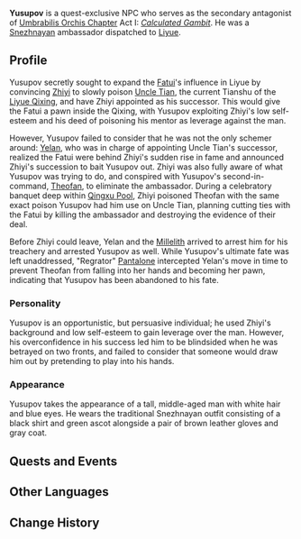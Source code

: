 {{Meta
<!--Remove this template after adding the missing info-->
|missing_NPC_profile  = yes
}}
{{Character Infobox
|type             = Quest NPC
|image            = NPC Yusupov.png
|region           = Liyue
|region2          = Snezhnaya
|affiliation      = Fatui
|title            = 
|voiceEN          = 
|voiceCN          = 
|voiceJP          = 
}}
'''Yusupov''' is a quest-exclusive NPC who serves as the secondary antagonist of [[Umbrabilis Orchis Chapter]] Act I: ''[[Calculated Gambit]]''. He was a [[Snezhnaya]]n ambassador dispatched to [[Liyue]].

==Profile==
Yusupov secretly sought to expand the [[Fatui]]'s influence in Liyue by convincing [[Zhiyi]] to slowly poison [[Uncle Tian]], the current Tianshu of the [[Liyue Qixing]], and have Zhiyi appointed as his successor. This would give the Fatui a pawn inside the Qixing, with Yusupov exploiting Zhiyi's low self-esteem and his deed of poisoning his mentor as leverage against the man.

However, Yusupov failed to consider that he was not the only schemer around: [[Yelan]], who was in charge of appointing Uncle Tian's successor, realized the Fatui were behind Zhiyi's sudden rise in fame and announced Zhiyi's succession to bait Yusupov out. Zhiyi was also fully aware of what Yusupov was trying to do, and conspired with Yusupov's second-in-command, [[Theofan]], to eliminate the ambassador. During a celebratory banquet deep within [[Qingxu Pool]], Zhiyi poisoned Theofan with the same exact poison Yusupov had him use on Uncle Tian, planning cutting ties with the Fatui by killing the ambassador and destroying the evidence of their deal.

Before Zhiyi could leave, Yelan and the [[Millelith]] arrived to arrest him for his treachery and arrested Yusupov as well. While Yusupov's ultimate fate was left unaddressed, "Regrator" [[Pantalone]] intercepted Yelan's move in time to prevent Theofan from falling into her hands and becoming her pawn, indicating that Yusupov has been abandoned to his fate.

===Personality===
Yusupov is an opportunistic, but persuasive individual; he used Zhiyi's background and low self-esteem to gain leverage over the man. However, his overconfidence in his success led him to be blindsided when he was betrayed on two fronts, and failed to consider that someone would draw him out by pretending to play into his hands.

===Appearance===
Yusupov takes the appearance of a tall, middle-aged man with white hair and blue eyes. He wears the traditional Snezhnayan outfit consisting of a black shirt and green ascot alongside a pair of brown leather gloves and gray coat.

==Quests and Events==
{{Quest Appearances}}

==Other Languages==
{{Other Languages|default_hidden = 1
|en      = Yusupov
|zhs     = 尤苏波夫
|zhs_rm  = Yóusūbōfū
|zht     = 尤蘇波夫
|zht_rm  = Yóusūbōfū
|ja      = ユスポフ
|ja_rm   = Yusupofu
|ko      = 유수포프
|ko_rm   = Yusupopeu
|es      = Yusupov
|fr      = Yusupov
|ru      = Юсупов
|th      = Yusupov
|vi      = Yusupov
|de      = Yusupov
|id      = Yusupov
|pt      = Yusupov
}}

==Change History==
{{Change History|2.7}}
<!--
==References==
{{Reflist}}
-->